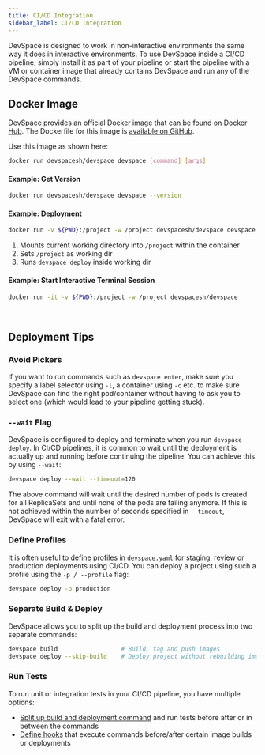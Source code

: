 ```yaml
---
title: CI/CD Integration
sidebar_label: CI/CD Integration
---
```


DevSpace is designed to work in non-interactive environments the same way it does in interactive environments. To use DevSpace inside a CI/CD pipeline, simply install it as part of your pipeline or start the pipeline with a VM or container image that already contains DevSpace and run any of the DevSpace commands.

## Docker Image
DevSpace provides an official Docker image that [can be found on Docker Hub](https://hub.docker.com/r/devspacesh/devspace). The Dockerfile for this image is [available on GitHub](https://github.com/loft-sh/devspace/blob/master/Dockerfile).

Use this image as shown here:
```bash
docker run devspacesh/devspace devspace [command] [args]
```

#### Example: Get Version
```bash
docker run devspacesh/devspace devspace --version
```

#### Example: Deployment
```bash
docker run -v ${PWD}:/project -w /project devspacesh/devspace devspace deploy
```
1. Mounts current working directory into `/project` within the container
2. Sets `/project` as working dir
3. Runs `devspace deploy` inside working dir

#### Example: Start Interactive Terminal Session
```bash
docker run -it -v ${PWD}:/project -w /project devspacesh/devspace
```

<br/>


## Deployment Tips

### Avoid Pickers
If you want to run commands such as `devspace enter`, make sure you specify a label selector using `-l`, a container using `-c` etc. to make sure DevSpace can find the right pod/container without having to ask you to select one (which would lead to your pipeline getting stuck).

### `--wait` Flag
DevSpace is configured to deploy and terminate when you run `devspace deploy`. In CI/CD pipelines, it is common to wait until the deployment is actually up and running before continuing the pipeline. You can achieve this by using `--wait`:
```bash
devspace deploy --wait --timeout=120
```
The above command will wait until the desired number of pods is created for all ReplicaSets and until none of the pods are failing anymore. If this is not achieved within the number of seconds specified in `--timeout`, DevSpace will exit with a fatal error.

### Define Profiles
It is often useful to [define profiles in `devspace.yaml`](../configuration/profiles/basics.mdx) for staging, review or production deployments using CI/CD. You can deploy a project using such a profile using the `-p / --profile` flag:
```bash
devspace deploy -p production
```

### Separate Build & Deploy
DevSpace allows you to split up the build and deployment process into two separate commands:
```bash
devspace build                  # Build, tag and push images
devspace deploy --skip-build    # Deploy project without rebuilding images
```

### Run Tests
To run unit or integration tests in your CI/CD pipeline, you have multiple options:
- [Split up build and deployment command](#separate-build--deploy) and run tests before after or in between the commands
- [Define hooks](../configuration/hooks/basics.mdx) that execute commands before/after certain image builds or deployments

<br/>
